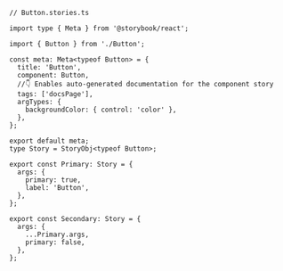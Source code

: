 ```tsx
// Button.stories.ts

import type { Meta } from '@storybook/react';

import { Button } from './Button';

const meta: Meta<typeof Button> = {
  title: 'Button',
  component: Button,
  //👇 Enables auto-generated documentation for the component story
  tags: ['docsPage'],
  argTypes: {
    backgroundColor: { control: 'color' },
  },
};

export default meta;
type Story = StoryObj<typeof Button>;

export const Primary: Story = {
  args: {
    primary: true,
    label: 'Button',
  },
};

export const Secondary: Story = {
  args: {
    ...Primary.args,
    primary: false,
  },
};
```
